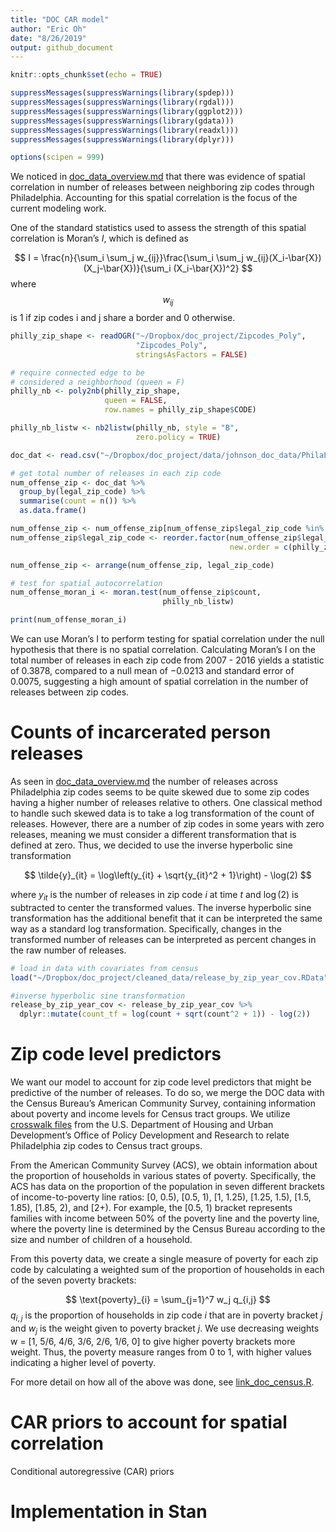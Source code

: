 ```yaml
---
title: "DOC CAR model"
author: "Eric Oh"
date: "8/26/2019"
output: github_document
---
```


```r
knitr::opts_chunk$set(echo = TRUE)
```

```r
suppressMessages(suppressWarnings(library(spdep)))
suppressMessages(suppressWarnings(library(rgdal)))
suppressMessages(suppressWarnings(library(ggplot2)))
suppressMessages(suppressWarnings(library(gdata)))
suppressMessages(suppressWarnings(library(readxl)))
suppressMessages(suppressWarnings(library(dplyr)))

options(scipen = 999)
```

We noticed in [doc_data_overview.md](https://github.com/ericoh17/doc_project/blob/master/doc_data_overview.md) that there was evidence of spatial correlation in number of releases between neighboring zip codes through Philadelphia. Accounting for this spatial correlation is the focus of the current modeling work. 

One of the standard statistics used to assess the strength of this spatial correlation is Moran's $I$, which is defined as

$$
I = \frac{n}{\sum_i \sum_j w_{ij}}\frac{\sum_i \sum_j w_{ij}(X_i-\bar{X})(X_j-\bar{X})}{\sum_i (X_i-\bar{X})^2}
$$
where $$w_{ij}$$ is 1 if zip codes i and j share a border and 0 otherwise. 

```r
philly_zip_shape <- readOGR("~/Dropbox/doc_project/Zipcodes_Poly",
                            "Zipcodes_Poly",
                            stringsAsFactors = FALSE)

# require connected edge to be
# considered a neighborhood (queen = F)
philly_nb <- poly2nb(philly_zip_shape,
                     queen = FALSE,
                     row.names = philly_zip_shape$CODE)

philly_nb_listw <- nb2listw(philly_nb, style = "B",
                            zero.policy = TRUE)

doc_dat <- read.csv("~/Dropbox/doc_project/data/johnson_doc_data/PhilaLegalZip-Table 1.csv")

# get total number of releases in each zip code
num_offense_zip <- doc_dat %>%
  group_by(legal_zip_code) %>%
  summarise(count = n()) %>%
  as.data.frame()

num_offense_zip <- num_offense_zip[num_offense_zip$legal_zip_code %in% philly_zip_shape$CODE,]
num_offense_zip$legal_zip_code <- reorder.factor(num_offense_zip$legal_zip_code,
                                                 new.order = c(philly_zip_shape$CODE))

num_offense_zip <- arrange(num_offense_zip, legal_zip_code)

# test for spatial autocorrelation
num_offense_moran_i <- moran.test(num_offense_zip$count,
                                  philly_nb_listw)

print(num_offense_moran_i)

```

We can use Moran's I to perform testing for spatial correlation under the null hypothesis that there is no spatial correlation. Calculating Moran's I on the total number of releases in each zip code from 2007 - 2016 yields a statistic of $0.3878$, compared to a null mean of $-0.0213$ and standard error of $0.0075$, suggesting a high amount of spatial correlation in the number of releases between zip codes. 

# Counts of incarcerated person releases

As seen in [doc_data_overview.md](https://github.com/ericoh17/doc_project/blob/master/doc_data_overview.md) the number of releases across Philadelphia zip codes seems to be quite skewed due to some zip codes having a higher number of releases relative to others. One classical method to handle such skewed data is to take a log transformation of the count of releases. However, there are a number of zip codes in some years with zero releases, meaning we must consider a different transformation that is defined at zero. Thus, we decided to use the inverse hyperbolic sine transformation

$$
\tilde{y}_{it} = \log\left(y_{it} + \sqrt{y_{it}^2 + 1}\right) - \log(2)
$$

where $y_{it}$ is the number of releases in zip code $i$ at time $t$ and $\log(2)$ is subtracted to center the transformed values. The inverse hyperbolic sine transformation has the additional benefit that it can be interpreted the same way as a standard log transformation. Specifically, changes in the transformed number of releases can be interpreted as percent changes in the raw number of releases. 

```r
# load in data with covariates from census
load("~/Dropbox/doc_project/cleaned_data/release_by_zip_year_cov.RData")

#inverse hyperbolic sine transformation
release_by_zip_year_cov <- release_by_zip_year_cov %>%
  dplyr::mutate(count_tf = log(count + sqrt(count^2 + 1)) - log(2))

```


# Zip code level predictors

We want our model to account for zip code level predictors that might be predictive of the number of releases. To do so, we merge the DOC data with the Census Bureau's American Community Survey, containing information about poverty and income levels for Census tract groups. We utilize [crosswalk files](https://www.huduser.gov/portal/datasets/usps_crosswalk.html) from the U.S. Department of Housing and Urban Development's Office of Policy Development and Research to relate Philadelphia zip codes to Census tract groups. 

From the American Community Survey (ACS), we obtain information about the proportion of households in various states of poverty. Specifically, the ACS has data on the proportion of the population in seven different brackets of income-to-poverty line ratios: [0, 0.5), [0.5, 1), [1, 1.25), [1.25, 1.5), [1.5, 1.85), [1.85, 2), and [2+). For example, the [0.5, 1) bracket represents families with income between $50\%$ of the poverty line and the poverty line, where the poverty line is determined by the Census Bureau according to the size and number of children of a household. 

From this poverty data, we create a single measure of poverty for each zip code by calculating a weighted sum of the proportion of households in each of the seven poverty brackets:

$$
\text{poverty}_{i} = \sum_{j=1}^7 w_j q_{i,j}
$$
$q_{i,j}$ is the proportion of households in zip code $i$ that are in poverty bracket $j$ and $w_j$ is the weight given to poverty bracket $j$. We use decreasing weights w = [1, 5/6, 4/6, 3/6, 2/6, 1/6, 0] to give higher poverty brackets more weight. Thus, the poverty measure ranges from 0 to 1, with higher values indicating a higher level of poverty. 

For more detail on how all of the above was done, see [link_doc_census.R](https://github.com/ericoh17/doc_project/blob/master/link_doc_census.R). 

# CAR priors to account for spatial correlation

Conditional autoregressive (CAR) priors 

# Implementation in Stan







